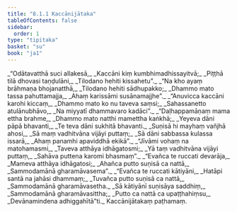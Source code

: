 ```yaml
---
title: "8.1.1 Kaccānijātaka"
tableOfContents: false
sidebar:
  order: 1
type: "tipitaka"
basket: "su"
book: "ja1"
---
```



<DynamicBreadcrumb />

<Division number="1" book="ja1">

<Paragraph number="1673" type="verses" book="ja1">
_“Odātavatthā suci allakesā,_  
_Kaccāni kiṃ kumbhimadhissayitvā;_  
_Piṭṭhā tilā dhovasi taṇḍulāni,_  
_Tilodano hehiti kissahetu”._  

</Paragraph>

</Division>
<Division number="2" book="ja1">

<Paragraph number="1674" type="verses" book="ja1">
_“Na kho ayaṃ brāhmaṇa bhojanatthā,_  
_Tilodano hehiti sādhupakko;_  
_Dhammo mato tassa pahuttamajja,_  
_Ahaṃ karissāmi susānamajjhe”._  

</Paragraph>

</Division>
<Division number="3" book="ja1">

<Paragraph number="1675" type="verses" book="ja1">
_“Anuvicca kaccāni karohi kiccaṃ,_  
_Dhammo mato ko nu taveva saṃsi;_  
_Sahassanetto atulānubhāvo,_  
_Na miyyatī dhammavaro kadāci”._  

</Paragraph>

</Division>
<Division number="4" book="ja1">

<Paragraph number="1676" type="verses" book="ja1">
_“Daḷhappamāṇaṃ mama ettha brahme,_  
_Dhammo mato natthi mamettha kaṅkhā;_  
_Yeyeva dāni pāpā bhavanti,_  
_Te teva dāni sukhitā bhavanti._  

</Paragraph>

</Division>
<Division number="5" book="ja1">

<Paragraph number="1677" type="verses" book="ja1">
_Suṇisā hi mayhaṃ vañjhā ahosi,_  
_Sā maṃ vadhitvāna vijāyi puttaṃ;_  
_Sā dāni sabbassa kulassa issarā,_  
_Ahaṃ panamhi apaviddhā ekikā”._  

</Paragraph>

</Division>
<Division number="6" book="ja1">

<Paragraph number="1678" type="verses" book="ja1">
_“Jīvāmi vohaṃ na matohamasmi,_  
_Taveva atthāya idhāgatosmi;_  
_Yā taṃ vadhitvāna vijāyi puttaṃ,_  
_Sahāva puttena karomi bhasmaṃ”._  

</Paragraph>

</Division>
<Division number="7" book="ja1">

<Paragraph number="1679" type="verses" book="ja1">
_“Evañca te ruccati devarāja,_  
_Mameva atthāya idhāgatosi;_  
_Ahañca putto suṇisā ca nattā,_  
_Sammodamānā gharamāvasema”._  

</Paragraph>

</Division>
<Division number="8" book="ja1">

<Paragraph number="1680" type="verses" book="ja1">
_“Evañca te ruccati kātiyāni,_  
_Hatāpi santā na jahāsi dhammaṃ;_  
_Tuvañca putto suṇisā ca nattā,_  
_Sammodamānā gharamāvasetha._  

</Paragraph>

</Division>
<Division number="9" book="ja1">

<Paragraph number="1681" type="verses" book="ja1">
_Sā kātiyānī suṇisāya saddhiṃ,_  
_Sammodamānā gharamāvasittha;_  
_Putto ca nattā ca upaṭṭhahiṃsu,_  
_Devānamindena adhiggahītā”ti._  


</Paragraph>
</Division>

<Paragraph number="1682" type="center" book="ja1">
Kaccānijātakaṃ paṭhamaṃ.
</Paragraph>